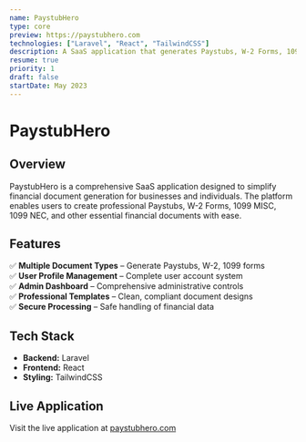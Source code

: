 ```yaml
---
name: PaystubHero
type: core
preview: https://paystubhero.com
technologies: ["Laravel", "React", "TailwindCSS"]
description: A SaaS application that generates Paystubs, W-2 Forms, 1099 MISC, 1099 NEC, and other financial documents. It has user profile management and a comprehensive admin dashboard for handling administrative tasks.
resume: true
priority: 1
draft: false
startDate: May 2023
---
```


# **PaystubHero**

## **Overview**

PaystubHero is a comprehensive SaaS application designed to simplify financial document generation for businesses and individuals. The platform enables users to create professional Paystubs, W-2 Forms, 1099 MISC, 1099 NEC, and other essential financial documents with ease.

## **Features**

✅ **Multiple Document Types** – Generate Paystubs, W-2, 1099 forms  
✅ **User Profile Management** – Complete user account system  
✅ **Admin Dashboard** – Comprehensive administrative controls  
✅ **Professional Templates** – Clean, compliant document designs  
✅ **Secure Processing** – Safe handling of financial data

## **Tech Stack**

- **Backend:** Laravel
- **Frontend:** React
- **Styling:** TailwindCSS

## **Live Application**

Visit the live application at [paystubhero.com](https://paystubhero.com)
